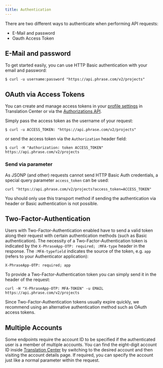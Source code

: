 ```yaml
---
title: Authentication
---
```


There are two different ways to authenticate when performing API requests:

- E-Mail and password
- Oauth Access Token

## E-Mail and password
To get started easily, you can use HTTP Basic authentication with your email and password:
```
$ curl -u username:password "https://api.phrase.com/v2/projects"
```

## OAuth via Access Tokens
You can create and manage access tokens in your [profile settings](https://app.phrase.com/settings/oauth_access_tokens) in Translation Center or via the [Authorizations API](https://developers.phrase.com/api/#tag--Authorizations).

Simply pass the access token as the username of your request:
```
$ curl -u ACCESS_TOKEN: "https://api.phrase.com/v2/projects"
```
or send the access token via the `Authorization` header field:
```
$ curl -H "Authorization: token ACCESS_TOKEN" https://api.phrase.com/v2/projects
```

### Send via parameter
As JSONP (and other) requests cannot send HTTP Basic Auth credentials, a special query parameter `access_token` can be used:
```
curl "https://api.phrase.com/v2/projects?access_token=ACCESS_TOKEN"
```
You should only use this transport method if sending the authentication via header or Basic authentication is not possible.

## Two-Factor-Authentication
Users with Two-Factor-Authentication enabled have to send a valid token along their request with certain authentication methods (such as Basic authentication). The necessity of a Two-Factor-Authentication token is indicated by the `X-PhraseApp-OTP: required; :MFA-type` header in the response. The `:MFA-typefield` indicates the source of the token, e.g. `app` (refers to your Authenticator application):
```
X-PhraseApp-OTP: required; app
```
To provide a Two-Factor-Authentication token you can simply send it in the header of the request:
```
curl -H "X-PhraseApp-OTP: MFA-TOKEN" -u EMAIL https://api.phrase.com/v2/projects
```
Since Two-Factor-Authentication tokens usually expire quickly, we recommend using an alternative authentication method such as OAuth access tokens.

## Multiple Accounts
Some endpoints require the account ID to be specified if the authenticated user is a member of multiple accounts. You can find the eight-digit account ID inside [Translation Center](https://app.phrase.com/) by switching to the desired account and then visiting the account details page. If required, you can specify the account just like a normal parameter within the request.


